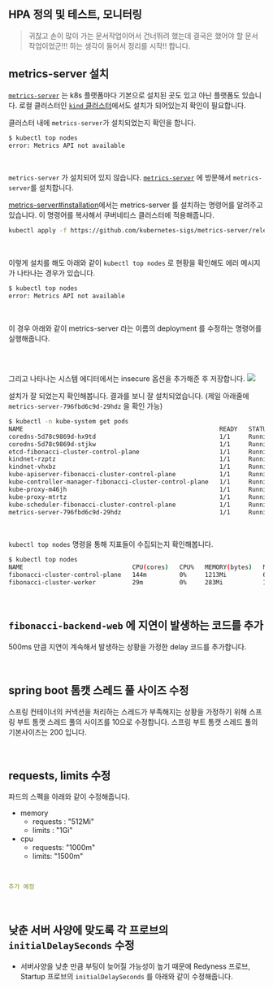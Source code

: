 ## HPA 정의 및 테스트, 모니터링
> 귀찮고 손이 많이 가는 문서작업이어서 건너뛰려 했는데 결국은 했어야 할 문서작업이었군!!! 하는 생각이 들어서 정리를 시작!! 합니다.<br/>

## metrics-server 설치
[`metrics-server`](https://github.com/kubernetes-sigs/metrics-server) 는 k8s 플랫폼마다 기본으로 설치된 곳도 있고 아닌 플랫폼도 있습니다. 로컬 클러스터인 [`kind` 클러스터](https://kind.sigs.k8s.io/)에서도 설치가 되어있는지 확인이 필요합니다.<br/>

클러스터 내에 `metrics-server`가 설치되었는지 확인을 합니다.
```bash filename="bash" {0} copy
$ kubectl top nodes
error: Metrics API not available
```
<br/>

`metrics-server` 가 설치되어 있지 않습니다. [`metrics-server`](https://github.com/kubernetes-sigs/metrics-server) 에 방문해서 `metrics-server`를 설치합니다.<br/>

[metrics-server#installation](https://github.com/kubernetes-sigs/metrics-server?tab=readme-ov-file#installation)에서는 metrics-server 를 설치하는 명령어를 알려주고 있습니다. 이 명령어를 복사해서 쿠버네티스 클러스터에 적용해줍니다.<br/>

```bash filename="bash" {0} copy
kubectl apply -f https://github.com/kubernetes-sigs/metrics-server/releases/latest/download/components.yaml
```
<br/>

이렇게 설치를 해도 아래와 같이 `kubectl top nodes` 로 현황을 확인해도 에러 메시지가 나타나는 경우가 있습니다.
```bash filename="bash" {0} copy
$ kubectl top nodes
error: Metrics API not available
```
<br/>

이 경우 아래와 같이 metrics-server 라는 이름의 deployment 를 수정하는 명령어를 실행해줍니다.
```bash filename="bash" {0} copy
```
<br/>

그리고 나타나는 시스템 에디터에서는 insecure 옵션을 추가해준 후 저장합니다.
![](./img/BACKEND-WEB-HPA/1.png)
<br/>

설치가 잘 되었는지 확인해봅니다. 결과를 보니 잘 설치되었습니다. (제일 아래줄에 `metrics-server-796fbd6c9d-29hdz` 을 확인 가능)
```bash filename="bash" {0} copy
$ kubectl -n kube-system get pods
NAME                                                      READY   STATUS    RESTARTS   AGE
coredns-5d78c9869d-hx9td                                  1/1     Running   0          48m
coredns-5d78c9869d-stjkw                                  1/1     Running   0          48m
etcd-fibonacci-cluster-control-plane                      1/1     Running   0          48m
kindnet-rzptz                                             1/1     Running   0          48m
kindnet-vhxbz                                             1/1     Running   0          48m
kube-apiserver-fibonacci-cluster-control-plane            1/1     Running   0          48m
kube-controller-manager-fibonacci-cluster-control-plane   1/1     Running   0          48m
kube-proxy-m46jh                                          1/1     Running   0          48m
kube-proxy-mtrtz                                          1/1     Running   0          48m
kube-scheduler-fibonacci-cluster-control-plane            1/1     Running   0          48m
metrics-server-796fbd6c9d-29hdz                           1/1     Running   0          23s
```
<br/>

`kubectl top nodes` 명령을 통해 지표들이 수집되는지 확인해봅니다.
```bash filename="bash" {0} copy
$ kubectl top nodes
NAME                              CPU(cores)   CPU%   MEMORY(bytes)   MEMORY%
fibonacci-cluster-control-plane   144m         0%     1213Mi          6%
fibonacci-cluster-worker          29m          0%     283Mi           1%
```
<br/>

## `fibonacci-backend-web` 에 지연이 발생하는 코드를 추가
500ms 만큼 지연이 계속해서 발생하는 상황을 가정한 delay 코드를 추가합니다.<br/>

<br/>

## spring boot 톰캣 스레드 풀 사이즈 수정
스프링 컨테이너의 커넥션을 처리하는 스레드가 부족해지는 상황을 가정하기 위해 스프링 부트 톰캣 스레드 풀의 사이즈를 10으로 수정합니다. 스프링 부트 톰캣 스레드 풀의 기본사이즈는 200 입니다.<br/>



<br/>

## requests, limits 수정
파드의 스펙을 아래와 같이 수정해줍니다.
- memory 
  - requests : "512Mi"
  - limits : "1Gi"
- cpu 
  - requests: "1000m"
  - limits: "1500m"
<br/>

```yaml filename="fibonacci-backend-hpa.yaml" {0} copy
추가 예정
```
<br/>


## 낮춘 서버 사양에 맞도록 각 프로브의 `initialDelaySeconds` 수정
- 서버사양을 낮춘 만큼 부팅이 늦어질 가능성이 높기 때문에 Redyness 프로브, Startup 프로브의 `initialDelaySeconds` 를 아래와 같이 수정해줍니다.
<br/>



